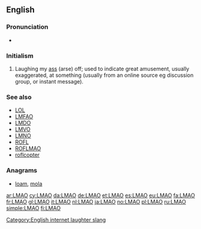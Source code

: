 ==English==

===Pronunciation===
* {{IPA|/ɛlˌɛmˌeɪˈoʊ/|/ləˈmaʊ/|lang=en}}

===Initialism===
{{head|en|initialism}}

# {{context|Internet slang|lang=en}} Laughing my [[ass]] (arse) off; used to indicate great amusement, usually exaggerated, at something (usually from an online source eg discussion group, or instant message).

===See also===
* [[LOL]]
* [[LMFAO]]
*[[LMDO]]
*[[LMVO]]
*[[LMNO]]
* [[ROFL]]
* [[ROFLMAO]]
* [[roflcopter]]

===Anagrams===
* [[loam#English|loam]], [[mola#English|mola]]

[[Category:English internet laughter slang]]

[[ar:LMAO]]
[[cy:LMAO]]
[[da:LMAO]]
[[de:LMAO]]
[[et:LMAO]]
[[es:LMAO]]
[[eu:LMAO]]
[[fa:LMAO]]
[[fr:LMAO]]
[[gl:LMAO]]
[[it:LMAO]]
[[nl:LMAO]]
[[ja:LMAO]]
[[no:LMAO]]
[[pl:LMAO]]
[[ru:LMAO]]
[[simple:LMAO]]
[[fi:LMAO]]
